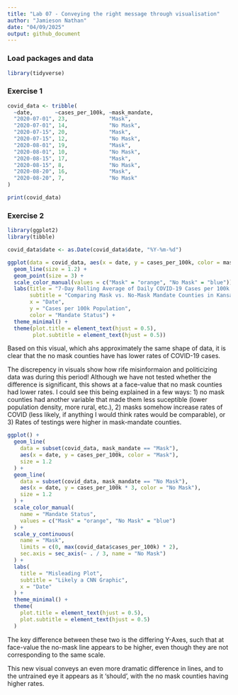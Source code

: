 ```yaml
---
title: "Lab 07 - Conveying the right message through visualisation"
author: "Jamieson Nathan"
date: "04/09/2025"
output: github_document
---
```


### Load packages and data

```r
library(tidyverse) 
```

### Exercise 1

```r

covid_data <- tribble(
  ~date,       ~cases_per_100k, ~mask_mandate,
  "2020-07-01", 23,             "Mask",
  "2020-07-01", 14,             "No Mask",
  "2020-07-15", 20,             "Mask",
  "2020-07-15", 12,             "No Mask",
  "2020-08-01", 19,             "Mask",
  "2020-08-01", 10,             "No Mask",
  "2020-08-15", 17,             "Mask",
  "2020-08-15", 8,              "No Mask",
  "2020-08-20", 16,             "Mask",
  "2020-08-20", 7,              "No Mask"
)

print(covid_data)

```

### Exercise 2

``` r

library(ggplot2)
library(tibble)

covid_data$date <- as.Date(covid_data$date, "%Y-%m-%d")

ggplot(data = covid_data, aes(x = date, y = cases_per_100k, color = mask_mandate, group = mask_mandate)) +
  geom_line(size = 1.2) +
  geom_point(size = 3) +
  scale_color_manual(values = c("Mask" = "orange", "No Mask" = "blue")) +
  labs(title = "7-Day Rolling Average of Daily COVID-19 Cases per 100k Population",
       subtitle = "Comparing Mask vs. No-Mask Mandate Counties in Kansas",
       x = "Date",
       y = "Cases per 100k Population",
       color = "Mandate Status") +
  theme_minimal() +
  theme(plot.title = element_text(hjust = 0.5), 
        plot.subtitle = element_text(hjust = 0.5))


```

Based on this visual, which ahs approximately the same shape of data, it is clear that the no mask counties have has lower rates of COVID-19 cases. 

The discrepency in visuals show how rife misinformaion and politicizing data was during this period! Although we have not tested whether the difference is significant, this shows at a face-value that no mask counties had lower rates. I could see this being explained in a few ways: 1) no mask counties had another variable that made them less suceptible (lower population density, more rural, etc.), 2) masks somehow increase rates of COVID (less likely, if anything I would think rates would be comparable), or 3) Rates of testings were higher in mask-mandate counties. 

``` r

ggplot() +
  geom_line(
    data = subset(covid_data, mask_mandate == "Mask"),
    aes(x = date, y = cases_per_100k, color = "Mask"),
    size = 1.2
  ) +
  geom_line(
    data = subset(covid_data, mask_mandate == "No Mask"),
    aes(x = date, y = cases_per_100k * 3, color = "No Mask"),
    size = 1.2
  ) +
  scale_color_manual(
    name = "Mandate Status",
    values = c("Mask" = "orange", "No Mask" = "blue")
  ) +
  scale_y_continuous(
    name = "Mask",
    limits = c(0, max(covid_data$cases_per_100k) * 2),
    sec.axis = sec_axis(~ . / 3, name = "No Mask")
  ) +
  labs(
    title = "Misleading Plot",
    subtitle = "Likely a CNN Graphic",
    x = "Date"
  ) +
  theme_minimal() +
  theme(
    plot.title = element_text(hjust = 0.5),
    plot.subtitle = element_text(hjust = 0.5)
  )

```

The key difference between these two is the differing Y-Axes, such that at face-value the no-mask line appears to be higher, even though they are not corresponding to the same scale. 

This new visual conveys an even more dramatic difference in lines, and to the untrained eye it appears as it 'should', with the no mask counties having higher rates. 
